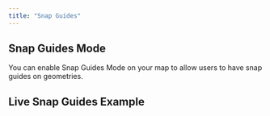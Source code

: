 ```yaml
---
title: "Snap Guides"
---
```


## Snap Guides Mode

You can enable Snap Guides Mode on your map to allow users to have snap guides on geometries.

<!-- Add detailed documentation and code examples for Snap Guides Mode here -->

## Live Snap Guides Example


<BrowserOnlyGmMap
  gmOptions={helperSnapGuidesOptions}
  features={features} />

